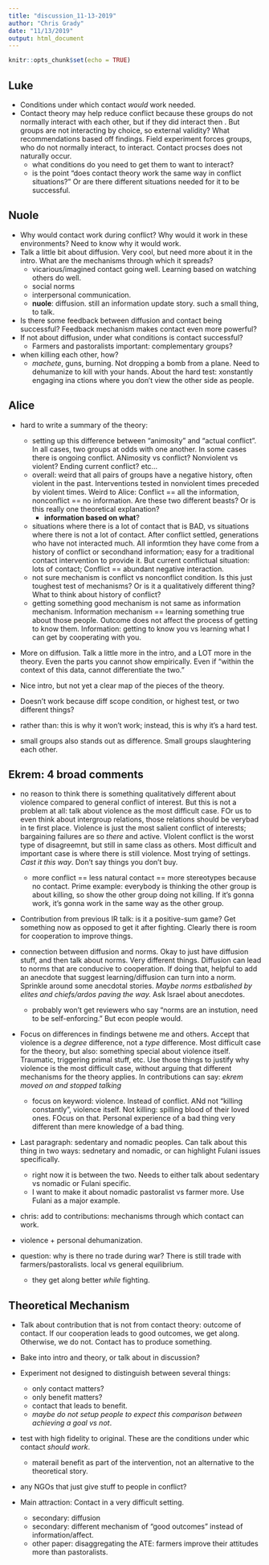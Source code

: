 ```yaml
---
title: "discussion_11-13-2019"
author: "Chris Grady"
date: "11/13/2019"
output: html_document
---
```


```r
knitr::opts_chunk$set(echo = TRUE)
```

## Luke

- Conditions under which contact _would_ work needed.  
- Contact theory may help reduce conflict because these groups do not normally interact with each other, but if they did interact then .  But groups are not interacting by choice, so external validity?  What recommendations based off findings.  Field experiment forces groups, who do not normally interact, to interact.  Contact procses does not naturally occur.
    - what conditions do you need to get them to want to interact?
    - is the point "does contact theory work the same way in conflict situations?" Or are there different situations needed for it to be successful.

## Nuole

- Why would contact work during conflict?  Why would it work in these environments?  Need to know why it would work.
- Talk a little bit about diffusion.  Very cool, but need more about it in the intro.  What are the mechanisms through which it spreads?
    - vicarious/imagined contact going well.  Learning based on watching others do well.
    - social norms
    - interpersonal communication.
    - **nuole**: diffusion.  still an information update story.  such a small thing, to talk.
- Is there some feedback between diffusion and contact being successful?  Feedback mechanism makes contact even more powerful?
- If not about diffusion, under what conditions is contact successful?
    - Farmers and pastoralists important: complementary groups?

- when killing each other, how?  
    - *machete*, guns, burning.  Not dropping a bomb from a plane.  Need to dehumanize to kill with your hands.  About the hard test: xonstantly engaging ina ctions where you don't view the other side as people.

## Alice

- hard to write a summary of the theory:
    - setting up this difference between "animosity" and "actual conflict".  In all cases, two groups at odds with one another.  In some cases there is ongoing conflict.  ANimosity vs conflict?  Nonviolent vs violent?  Ending current conflict?  etc...
    - overall: weird that all pairs of groups have a negative history, often violent in the past.  Interventions tested in nonviolent times preceded by violent times.  Weird to Alice: Conflict == all the information, nonconflict == no information.  Are these two different beasts?  Or is this really one theoretical explanation?  
        - **information based on what**?
    - situations where there is a lot of contact that is BAD, vs situations where there is not a lot of contact.  After conflict settled, generations who have not interacted much.  All informtion they have come from a history of conflict or secondhand information; easy for a traditional contact intervention to provide it.  But current conflictual situation: lots of contact; Conflict == abundant negative interaction.
    - not sure mechanism is conflict vs nonconflict condition.  Is this just toughest test of mechanisms?  Or is it a qualitatively different thing?  What to think about history of conflict?
    - getting something good mechanism is not same as information mechanism.  Information mechanism == learning something true about those people.  Outcome does not affect the process of getting to know them.  Information: getting to know you vs learning what I can get by cooperating with you.
- More on diffusion.  Talk a little more in the intro, and a LOT more in the theory.  Even the parts you cannot show empirically.  Even if "within the context of this data, cannot differentiate the two."
- Nice intro, but not yet a clear map of the pieces of the theory.
- Doesn't work because diff scope condition, or highest test, or two different things?

- rather than: this is why it won't work; instead, this is why it's a hard test.

- small groups also stands out as difference.  Small groups slaughtering each other.

## Ekrem: 4 broad comments

- no reason to think there is something qualitatively different about violence compared to general conflict of interest.  But this is not a problem at all: talk about violence as the most difficult case.  FOr us to even think about intergroup relations, those relations should be verybad in te first place.  Violence is just the most salient conflict of interests; bargaining failures are so _there_ and active.  VIolent conflict is the worst type of disagreemnt, but still in same class as others.  Most difficult and important case is where there is still violence.  Most trying of settings.  _Cast it this way_.  Don't say things you don't buy.
    - more conflict == less natural contact == more stereotypes because no contact.  Prime example: everybody is thinking the other group is about killing, so show the other group doing not killing.  If it's gonna work, it's gonna work in the same way as the other group.
- Contribution from previous IR talk: is it a positive-sum game?  Get something now as opposed to get it after fighting.  Clearly there is room for cooperation to improve things.

- connection between diffusion and norms.  Okay to just have diffusion stuff, and then talk about norms.  Very different things.  Diffusion can lead to norms that are conducive to cooperation.  If doing that, helpful to add an anecdote that suggest learning/diffusion can turn into a norm.  Sprinkle around some anecdotal stories.  _Maybe norms estbalished by elites and chiefs/ardos paving the way._ Ask Israel about anecdotes.
    - probably won't get reviewers who say "norms are an instution, need to be self-enforcing."  But econ people would.

- Focus on differences in findings betwene me and others.  Accept that violence is a _degree_ difference, not a _type_ difference.  Most difficult case for the theory, but also: something special about violence itself.  Traumatic, triggering primal stuff, etc.  Use those things to justify why violence is the most difficult case, without arguing that different mechanisms for the theory applies.  In contributions can say: *ekrem moved on and stopped talking*
    - focus on keyword: violence.  Instead of conflict.  ANd not "killing constantly", violence itself.  Not killing: spilling blood of their loved ones.  FOcus on that.  Personal experience of a bad thing very different than mere knowledge of a bad thing.

- Last paragraph: sedentary and nomadic peoples. Can talk about this thing in two ways: sednetary and nomadic, or can highlight Fulani issues specifically.
    - right now it is between the two.  Needs to either talk about sedentary vs nomadic or Fulani specific.  
    - I want to make it about nomadic pastoralist vs farmer more.  Use Fulani as a major example.




- chris: add to contributions: mechanisms through which contact can work.


- violence + personal dehumanization.  

- question: why is there no trade during war?  There is still trade with farmers/pastoralists.  local vs general equilibrium.
    - they get along better _while_ fighting. 


## Theoretical Mechanism

- Talk about contribution that is not from contact theory: outcome of contact.  If our cooperation leads to good outcomes, we get along.  Otherwise, we do not.  Contact has to produce something.
- Bake into intro and theory, or talk about in discussion?

- Experiment not designed to distinguish between several things:
    - only contact matters?
    - only benefit matters?
    - contact that leads to benefit.  
    - _maybe do not setup people to expect this comparison between achieving a goal vs not_.

- test with high fidelity to original.  These are the conditions under whic contact _should work_.  
    - materail benefit as part of the intervention, not an alternative to the theoretical story.
- any NGOs that just give stuff to people in conflict?

- Main attraction: Contact in a very difficult setting.
    - secondary: diffusion
    - secondary: different mechanism of "good outcomes" instead of information/affect.
    - other paper: disaggregating the ATE: farmers improve their attitudes more than pastoralists.
